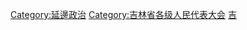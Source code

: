[[Category:延邊政治|Category:延邊政治]]
[[Category:吉林省各级人民代表大会|Category:吉林省各级人民代表大会]]
[[Category:自治州人民代表大会|吉]]